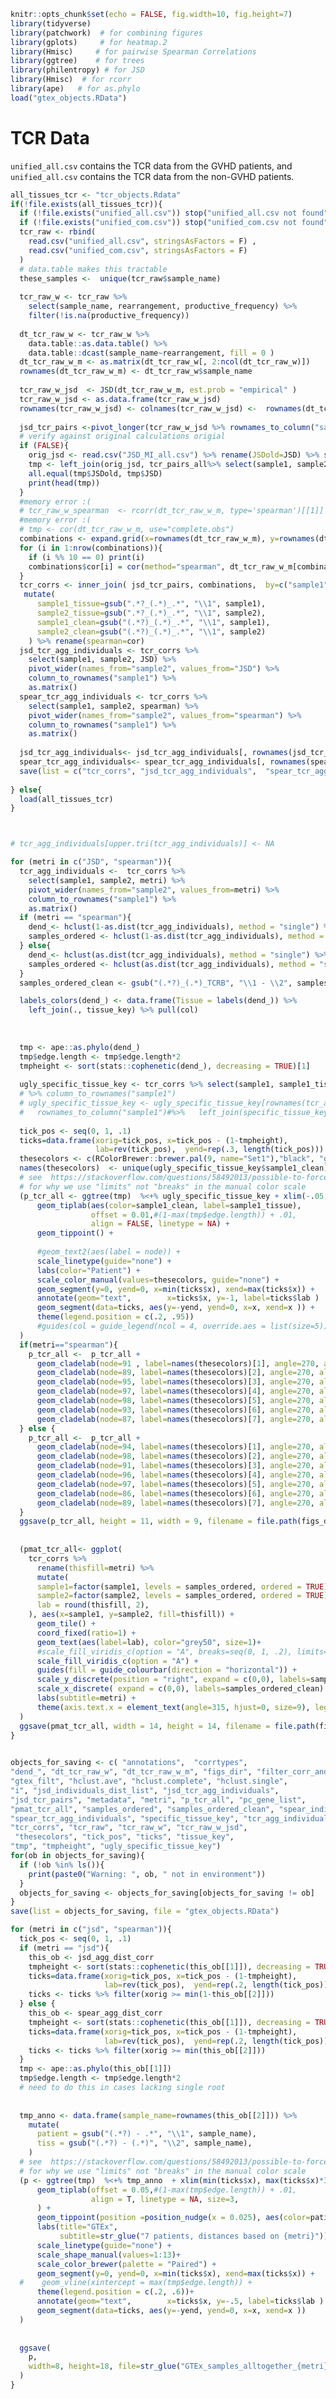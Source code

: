 ```r
knitr::opts_chunk$set(echo = FALSE, fig.width=10, fig.height=7) 
library(tidyverse) 
library(patchwork)  # for combining figures
library(gplots)     # for heatmap.2
library(Hmisc)     # for pairwise Spearman Correlations
library(ggtree)    # for trees
library(philentropy) # for JSD
library(Hmisc)  # for rcorr
library(ape)   # for as.phylo
load("gtex_objects.RData")
```

# TCR Data
`unified_all.csv` contains the TCR data from the GVHD patients, and `unified_all.csv` contains the TCR data from the non-GVHD patients.
```r
all_tissues_tcr <- "tcr_objects.Rdata"
if(!file.exists(all_tissues_tcr)){
  if (!file.exists("unified_all.csv")) stop("unified_all.csv not found")
  if (!file.exists("unified_com.csv")) stop("unified_com.csv not found")
  tcr_raw <- rbind(
    read.csv("unified_all.csv", stringsAsFactors = F) ,
    read.csv("unified_com.csv", stringsAsFactors = F) 
  )
  # data.table makes this tractable
  these_samples <-  unique(tcr_raw$sample_name)
  
  tcr_raw_w <- tcr_raw %>% 
    select(sample_name, rearrangement, productive_frequency) %>%
    filter(!is.na(productive_frequency)) 
  
  dt_tcr_raw_w <- tcr_raw_w %>% 
    data.table::as.data.table() %>% 
    data.table::dcast(sample_name~rearrangement, fill = 0 ) 
  dt_tcr_raw_w_m <- as.matrix(dt_tcr_raw_w[, 2:ncol(dt_tcr_raw_w)])
  rownames(dt_tcr_raw_w_m) <- dt_tcr_raw_w$sample_name
  
  tcr_raw_w_jsd  <- JSD(dt_tcr_raw_w_m, est.prob = "empirical" )
  tcr_raw_w_jsd <- as.data.frame(tcr_raw_w_jsd)
  rownames(tcr_raw_w_jsd) <- colnames(tcr_raw_w_jsd) <-  rownames(dt_tcr_raw_w_m)
  
  jsd_tcr_pairs <-pivot_longer(tcr_raw_w_jsd %>% rownames_to_column("sample1"), cols=-sample1 , names_to = "sample2", values_to = "JSD" )
  # verify against original calculations origial 
  if (FALSE){
    orig_jsd <- read.csv("JSD_MI_all.csv") %>% rename(JSDold=JSD) %>% select(sample1, sample2, JSDold)
    tmp <- left_join(orig_jsd, tcr_pairs_all%>% select(sample1, sample2, JSD), by= c("sample1", "sample2"))
    all.equal(tmp$JSDold, tmp$JSD)
    print(head(tmp))
  }
  #memory error :(
  # tcr_raw_w_spearman  <- rcorr(dt_tcr_raw_w_m, type='spearman')[[1]]
  #memory error :(
  # tmp <- cor(dt_tcr_raw_w_m, use="complete.obs")
  combinations <- expand.grid(x=rownames(dt_tcr_raw_w_m), y=rownames(dt_tcr_raw_w_m)) %>% as.data.frame() %>% mutate(cor=NA)
  for (i in 1:nrow(combinations)){
    if (i %% 10 == 0) print(i)
    combinations$cor[i] = cor(method="spearman", dt_tcr_raw_w_m[combinations$x[i], ], dt_tcr_raw_w_m[combinations$y[i], ])
  } 
  tcr_corrs <- inner_join( jsd_tcr_pairs, combinations,  by=c("sample1"="x", "sample2"="y")) %>% 
   mutate(
      sample1_tissue=gsub(".*?_(.*)_.*", "\\1", sample1),
      sample2_tissue=gsub(".*?_(.*)_.*", "\\1", sample2),
      sample1_clean=gsub("(.*?)_(.*)_.*", "\\1", sample1),
      sample2_clean=gsub("(.*?)_(.*)_.*", "\\1", sample2)
    ) %>% rename(spearman=cor)
  jsd_tcr_agg_individuals <- tcr_corrs %>% 
    select(sample1, sample2, JSD) %>% 
    pivot_wider(names_from="sample2", values_from="JSD") %>%
    column_to_rownames("sample1") %>%
    as.matrix()
  spear_tcr_agg_individuals <- tcr_corrs %>% 
    select(sample1, sample2, spearman) %>% 
    pivot_wider(names_from="sample2", values_from="spearman") %>%
    column_to_rownames("sample1") %>%
    as.matrix()
  
  jsd_tcr_agg_individuals<- jsd_tcr_agg_individuals[, rownames(jsd_tcr_agg_individuals)]
  spear_tcr_agg_individuals<- spear_tcr_agg_individuals[, rownames(spear_tcr_agg_individuals)]
  save(list = c("tcr_corrs", "jsd_tcr_agg_individuals",  "spear_tcr_agg_individuals"), file = all_tissues_tcr  )
  
} else{
  load(all_tissues_tcr)
}



# tcr_agg_individuals[upper.tri(tcr_agg_individuals)] <- NA

```





```r
for (metri in c("JSD", "spearman")){
  tcr_agg_individuals <-  tcr_corrs %>% 
    select(sample1, sample2, metri) %>% 
    pivot_wider(names_from="sample2", values_from=metri) %>%
    column_to_rownames("sample1") %>%
    as.matrix()
  if (metri == "spearman"){
    dend_<- hclust(1-as.dist(tcr_agg_individuals), method = "single") %>% as.dendrogram()
    samples_ordered <- hclust(1-as.dist(tcr_agg_individuals), method = "single")$labels[c( hclust(1-as.dist(tcr_agg_individuals), method = "single")$order)]
  } else{
    dend_<- hclust(as.dist(tcr_agg_individuals), method = "single") %>% as.dendrogram()
    samples_ordered <- hclust(as.dist(tcr_agg_individuals), method = "single")$labels[c( hclust(as.dist(tcr_agg_individuals), method = "single")$order)]
  }
  samples_ordered_clean <- gsub("(.*?)_(.*)_TCRB", "\\1 - \\2", samples_ordered)

  labels_colors(dend_) <- data.frame(Tissue = labels(dend_)) %>%
    left_join(., tissue_key) %>% pull(col)
  
  
  
  tmp <- ape::as.phylo(dend_)
  tmp$edge.length <- tmp$edge.length*2
  tmpheight <- sort(stats::cophenetic(dend_), decreasing = TRUE)[1] 
  
  ugly_specific_tissue_key <- tcr_corrs %>% select(sample1, sample1_tissue, sample1_clean) %>% distinct() 
  # %>% column_to_rownames("sample1")
  # ugly_specific_tissue_key <- ugly_specific_tissue_key[rownames(tcr_agg_individuals), ] %>% 
  #   rownames_to_column("sample1")#%>%   left_join(specific_tissue_key, by=c("sample1_tissue" = "TissueTCR"))
  
  tick_pos <- seq(0, 1, .1)
  ticks=data.frame(xorig=tick_pos, x=tick_pos - (1-tmpheight),
                   lab=rev(tick_pos),  yend=rep(.3, length(tick_pos))) 
  thesecolors <- c(RColorBrewer::brewer.pal(9, name="Set1"),"black", "grey")[c(1:5, 7, 8, 9, 10, 11 )]
  names(thesecolors)  <- unique(ugly_specific_tissue_key$sample1_clean)
  # see  https://stackoverflow.com/questions/58492013/possible-to-force-non-occurring-elements-to-show-in-ggplot-legend
  # for why we use "limits" not "breaks" in the manual color scale
  (p_tcr_all <- ggtree(tmp)  %<+% ugly_specific_tissue_key + xlim(-.05, 1.25) +
      geom_tiplab(aes(color=sample1_clean, label=sample1_tissue), 
                  offset = 0.01,#(1-max(tmp$edge.length)) + .01, 
                  align = FALSE, linetype = NA) +
      geom_tippoint() +
      
      #geom_text2(aes(label = node)) +    
      scale_linetype(guide="none") +
      labs(color="Patient") +
      scale_color_manual(values=thesecolors, guide="none") +
      geom_segment(y=0, yend=0, x=min(ticks$x), xend=max(ticks$x)) + 
      annotate(geom="text",        x=ticks$x, y=-1, label=ticks$lab )   + 
      geom_segment(data=ticks, aes(y=-yend, yend=0, x=x, xend=x )) +
      theme(legend.position = c(.2, .95)) 
      #guides(col = guide_legend(ncol = 4, override.aes = list(size=5))) + 
  )
  if(metri=="spearman"){
    p_tcr_all <-  p_tcr_all +
      geom_cladelab(node=91 , label=names(thesecolors)[1], angle=270, align=F, geom='text', textcolor=thesecolors[1], offset=.2, vjust=-.1, barcolor = thesecolors[1]) +
      geom_cladelab(node=89, label=names(thesecolors)[2], angle=270, align=F, geom='text', textcolor=thesecolors[2], offset=.2, vjust=-.1, barcolor = thesecolors[2]) +
      geom_cladelab(node=95, label=names(thesecolors)[3], angle=270, align=F, geom='text', textcolor=thesecolors[3], offset=.2, vjust=-.1, barcolor = thesecolors[3]) +
      geom_cladelab(node=97, label=names(thesecolors)[4], angle=270, align=F, geom='text', textcolor=thesecolors[4], offset=.2, vjust=-.1, barcolor = thesecolors[4]) +
      geom_cladelab(node=98, label=names(thesecolors)[5], angle=270, align=F, geom='text', textcolor=thesecolors[5], offset=.2, vjust=-.1, barcolor = thesecolors[5]) +
      geom_cladelab(node=93, label=names(thesecolors)[6], angle=270, align=F, geom='text', textcolor=thesecolors[6], offset=.2, vjust=-.1, barcolor = thesecolors[6]) +
      geom_cladelab(node=87, label=names(thesecolors)[7], angle=270, align=F, geom='text', textcolor=thesecolors[7], offset=.2, vjust=-.1, barcolor = thesecolors[7]) 
  } else {
    p_tcr_all <-  p_tcr_all +
      geom_cladelab(node=94, label=names(thesecolors)[1], angle=270, align=F, geom='text', textcolor=thesecolors[1], offset=.2, vjust=-.1, barcolor = thesecolors[1]) +
      geom_cladelab(node=98, label=names(thesecolors)[2], angle=270, align=F, geom='text', textcolor=thesecolors[2], offset=.2, vjust=-.1, barcolor = thesecolors[2]) +
      geom_cladelab(node=91, label=names(thesecolors)[3], angle=270, align=F, geom='text', textcolor=thesecolors[3], offset=.2, vjust=-.1, barcolor = thesecolors[3]) +
      geom_cladelab(node=96, label=names(thesecolors)[4], angle=270, align=F, geom='text', textcolor=thesecolors[4], offset=.2, vjust=-.1, barcolor = thesecolors[4]) +
      geom_cladelab(node=97, label=names(thesecolors)[5], angle=270, align=F, geom='text', textcolor=thesecolors[5], offset=.2, vjust=-.1, barcolor = thesecolors[5]) +
      geom_cladelab(node=86, label=names(thesecolors)[6], angle=270, align=F, geom='text', textcolor=thesecolors[6], offset=.2, vjust=-.1, barcolor = thesecolors[6]) +
      geom_cladelab(node=89, label=names(thesecolors)[7], angle=270, align=F, geom='text', textcolor=thesecolors[7], offset=.2, vjust=-.1, barcolor = thesecolors[7]) 
  }
  ggsave(p_tcr_all, height = 11, width = 9, filename = file.path(figs_dir, str_glue("{metri}_TCR_patients_all.pdf")))
  
  
  (pmat_tcr_all<- ggplot(
    tcr_corrs %>% 
      rename(thisfill=metri) %>% 
      mutate(
      sample1=factor(sample1, levels = samples_ordered, ordered = TRUE),
      sample2=factor(sample2, levels = samples_ordered, ordered = TRUE),
      lab = round(thisfill, 2),
    ), aes(x=sample1, y=sample2, fill=thisfill)) + 
      geom_tile() + 
      coord_fixed(ratio=1) + 
      geom_text(aes(label=lab), color="grey50", size=1)+
      #scale_fill_viridis_c(option = "A", breaks=seq(0, 1, .2), limits=c(0, 1)) +
      scale_fill_viridis_c(option = "A") +
      guides(fill = guide_colourbar(direction = "horizontal")) + 
      scale_y_discrete(position = "right", expand = c(0,0), labels=samples_ordered_clean) +
      scale_x_discrete( expand = c(0,0), labels=samples_ordered_clean) +
      labs(subtitle=metri) +
      theme(axis.text.x = element_text(angle=315, hjust=0, size=9), legend.position = "bottom")
  )
  ggsave(pmat_tcr_all, width = 14, height = 14, filename = file.path(figs_dir, str_glue("{metri}_TCR_patients_all_heatmap.pdf")))
}  
  

```



```r
objects_for_saving <- c( "annotations",  "corrtypes", 
"dend_", "dt_tcr_raw_w", "dt_tcr_raw_w_m", "figs_dir", "filter_corr_and_dend", 
"gtex_filt", "hclust.ave", "hclust.complete", "hclust.single", 
"i", "jsd_individuals_dist_list", "jsd_tcr_agg_individuals", 
"jsd_tcr_pairs", "metadata", "metri", "p_tcr_all", "pc_gene_list", 
"pmat_tcr_all", "samples_ordered", "samples_ordered_clean", "spear_individuals_dist_list", 
"spear_tcr_agg_individuals", "specific_tissue_key", "tcr_agg_individuals", 
"tcr_corrs", "tcr_raw", "tcr_raw_w", "tcr_raw_w_jsd", 
 "thesecolors", "tick_pos", "ticks", "tissue_key", 
"tmp", "tmpheight", "ugly_specific_tissue_key")
for(ob in objects_for_saving){
  if (!ob %in% ls()){
    print(paste0("Warning: ", ob, " not in environment"))
  }
  objects_for_saving <- objects_for_saving[objects_for_saving != ob]
}
save(list = objects_for_saving, file = "gtex_objects.RData")
```
 
 
 

```r

for (metri in c("jsd", "spearman")){
  tick_pos <- seq(0, 1, .1)
  if (metri == "jsd"){
    this_ob <- jsd_agg_dist_corr
    tmpheight <- sort(stats::cophenetic(this_ob[[1]]), decreasing = TRUE)[1] 
    ticks=data.frame(xorig=tick_pos, x=tick_pos - (1-tmpheight),
                     lab=rev(tick_pos),  yend=rep(.2, length(tick_pos)))  
    ticks <- ticks %>% filter(xorig >= min(1-this_ob[[2]]))
  } else {
    this_ob <- spear_agg_dist_corr
    tmpheight <- sort(stats::cophenetic(this_ob[[1]]), decreasing = TRUE)[1] 
    ticks=data.frame(xorig=tick_pos, x=tick_pos - (1-tmpheight),
                     lab=rev(tick_pos),  yend=rep(.2, length(tick_pos)))  
    ticks <- ticks %>% filter(xorig >= min(this_ob[[2]]))
  }
  tmp <- ape::as.phylo(this_ob[[1]])
  tmp$edge.length <- tmp$edge.length*2
  # need to do this in cases lacking single root
  
  
  tmp_anno <- data.frame(sample_name=rownames(this_ob[[2]])) %>% 
    mutate(
      patient = gsub("(.*?) - .*", "\\1", sample_name),
      tiss = gsub("(.*?) - (.*)", "\\2", sample_name),
    )
  # see  https://stackoverflow.com/questions/58492013/possible-to-force-non-occurring-elements-to-show-in-ggplot-legend
  # for why we use "limits" not "breaks" in the manual color scale
  (p <- ggtree(tmp)  %<+% tmp_anno  + xlim(min(ticks$x), max(ticks$x)*3) + 
      geom_tiplab(offset = 0.05,#(1-max(tmp$edge.length)) + .01, 
                  align = T, linetype = NA, size=3, 
      ) +
      geom_tippoint(position =position_nudge(x = 0.025), aes(color=patient, shape=tiss), size=3) +
      labs(title="GTEx",
           subtitle=str_glue("7 patients, distances based on {metri}")) + 
      scale_linetype(guide="none") + 
      scale_shape_manual(values=1:13)+
      scale_color_brewer(palette = "Paired") + 
      geom_segment(y=0, yend=0, x=min(ticks$x), xend=max(ticks$x)) + 
  #    geom_vline(xintercept = max(tmp$edge.length)) +
      theme(legend.position = c(.2, .6))+
      annotate(geom="text",        x=ticks$x, y=-.5, label=ticks$lab )   + 
      geom_segment(data=ticks, aes(y=-yend, yend=0, x=x, xend=x )) 
  )
  
  
  ggsave(
    p,
    width=8, height=18, file=str_glue("GTEx_samples_alltogether_{metri}.pdf")
  )
}
```


